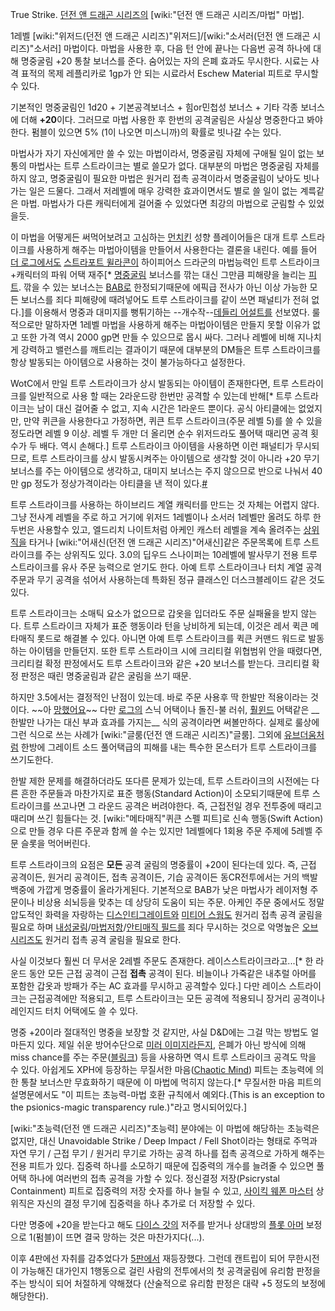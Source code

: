 True Strike. [[던전 앤 드래곤 시리즈]]의 [wiki:"던전 앤 드래곤 시리즈/마법" 마법].

1레벨 [wiki:"위저드(던전 앤 드래곤 시리즈)"위저드]/[wiki:"소서러(던전 앤 드래곤 시리즈)"소서러] 마법이다. 마법을 사용한 후, 다음 턴 안에 끝나는 다음번 공격 하나에 대해 명중굴림 +20 통찰 보너스를 준다. 숨어있는 자의 은폐 효과도 무시한다. 시료는 사격 표적의 목제 레플리카로 1gp가 안 되는 시료라서 Eschew Material 피트로 무시할 수 있다.

기본적인 명중굴림인 1d20 + 기본공격보너스 + 힘or민첩성 보너스 + 기타 각종 보너스에 더해 '''+20'''이다. 그러므로 마법 사용한 후 한번의 공격굴림은 사실상 명중한다고 봐야 한다. 펌블이 있으면 5% (1이 나오면 미스니까)의 확률로 빗나갈 수는 있다.

마법사가 자기 자신에게만 쓸 수 있는 마법이라서, 명중굴림 자체에 구애될 일이 없는 보통의 마법사는 트루 스트라이크는 별로 쓸모가 없다. 대부분의 마법은 명중굴림 자체를 하지 않고, 명중굴림이 필요한 마법은 원거리 접촉 공격이라서 명중굴림이 낮아도 빗나가는 일은 드물다. 그래서 저레벨에 매우 강력한 효과이면서도 별로 쓸 일이 없는 계륵같은 마법. 마법사가 다른 캐릭터에게 걸어줄 수 있었다면 최강의 마법으로 군림할 수 있었을듯.

이 마법을 어떻게든 써먹어보려고 고심하는 [[먼치킨]] 성향 플레이어들은 대개 트루 스트라이크를 사용하게 해주는 마법아이템을 만들어서 사용한다는 결론을 내린다. 예를 들어 [[더 로그]]에서도 [[스트라포트 윌라콘]]이 하이피어스 드라군의 마법능력인 트루 스트라이크+캐릭터의 파워 어택 재주[* [[명중굴림]] 보너스를 깎는 대신 그만큼 피해량을 늘리는 [[피트]]. 깎을 수 있는 보너스는 [[BAB]]로 한정되기때문에 에픽급 전사가 아닌 이상 가능한 모든 보너스를 죄다 피해량에 때려넣어도 트루 스트라이크를 같이 쓰면 패널티가 전혀 없다.]를 이용해서 명중과 대미지를 뻥튀기하는 --개수작--[[데들리 어설트]]를 선보였다. 룰적으로만 말하자면 1레벨 마법을 사용하게 해주는 마법아이템은 만들지 못할 이유가 없고 또한 가격 역시 2000 gp면 만들 수 있으므로 몹시 싸다. 그러나 레벨에 비해 지나치게 강력하고 밸런스를 깨트리는 결과이기 때문에 대부분의 DM들은 트루 스트라이크를 항상 발동되는 아이템으로 사용하는 것이 불가능하다고 설정한다.

WotC에서 만일 트루 스트라이크가 상시 발동되는 아이템이 존재한다면, 트루 스트라이크를 일반적으로 사용 할 때는 2라운드랑 한번만 공격할 수 있는데 반해[* 트루 스트라이크는 남이 대신 걸어줄 수 없고, 지속 시간은 1라운드 뿐이다. 공식 아티클에는 없었지만, 만약 퀴큰을 사용한다고 가정하면, 퀴큰 트루 스트라이크(주문 레벨 5)를 쓸 수 있을 정도라면 레벨 9 이상. 레벨 두 개만 더 올리면 순수 위저드라도 풀어택 때리면 공격 횟수가 두 배다. 역시 손해다.] 트루 스트라이크 아이템을 사용하면 이런 패널티가 무시되므로, 트루 스트라이크를 상시 발동시켜주는 아이템으로 생각할 것이 아니라 +20 무기 보너스를 주는 아이템으로 생각하고, 대미지 보너스는 주지 않으므로 반으로 나눠서 40만 gp 정도가 정상가격이라는 아티클을 낸 적이 있다.[http://www.wizards.com/default.asp?x=dnd/rg/20050118a #]

트루 스트라이크를 사용하는 하이브리드 계열 캐릭터를 만드는 것 자체는 어렵지 않다. 그냥 전사계 레벨을 주로 하고 거기에 위저드 1레벨이나 소서러 1레벨만 올려도 하루 한두번은 사용할수 있고, 엘드리치 나이트처럼 아케인 캐스터 레벨을 계속 올려주는 [[상위직]]을 타거나 [wiki:"어새신(던전 앤 드래곤 시리즈)"어새신]같은 주문목록에 트루 스트라이크를 주는 상위직도 있다. 3.0의 딥우드 스나이퍼는 10레벨에 발사무기 전용 트루 스트라이크를 유사 주문 능력으로 얻기도 한다. 아예 트루 스트라이크나 터치 계열 공격주문과 무기 공격을 섞어서 사용하는데 특화된 정규 클래스인 더스크블레이드 같은 것도 있다.

트루 스트라이크는 소매틱 요소가 없으므로 갑옷을 입더라도 주문 실패율을 받지 않는다. 트루 스트라이크 자체가 표준 행동이라 턴을 낭비하게 되는데, 이것은 레서 퀵큰 메타매직 롯드로 해결볼 수 있다. 아니면 아예 트루 스트라이크를 퀵큰 커맨드 워드로 발동하는 아이템을 만들던지.
또한 트루 스트라이크 시에 크리티컬 위협범위 안을 때렸다면, 크리티컬 확정 판정에서도 트루 스트라이크와 같은 +20 보너스를 받는다. 크리티컬 확정 판정은 때린 명중굴림과 같은 굴림을 쓰기 때문.

하지만 3.5에서는 결정적인 난점이 있는데. 바로 주문 사용후 딱 한발만 적용이라는 것이다. ~~아 [[망했어요]]~~ 다만 [[로그]]의 스닉 어택이나 돌진-불 러쉬, [[훨윈드]] 어택같은 __한발만 나가는 대신 부과 효과를 가지는__ 식의 공격이라면 써볼만하다. 실제로 룰상에 그런 식으로 쓰는 사례가 [wiki:"글룸(던전 앤 드래곤 시리즈)"글룸]. 그외에 [[유브더움]]처럼 한방에 그레이트 소드 풀어택급의 피해를 내는 특수한 몬스터가 트루 스트라이크를 쓰기도한다.

한발 제한 문제를 해결하더라도 또다른 문제가 있는데, 트루 스트라이크의 시전에는 다른 흔한 주문들과 마찬가지로 표준 행동(Standard Action)이 소모되기때문에 트루 스트라이크를 쓰고나면 그 라운드 공격은 버려야한다. 즉, 근접전일 경우 전투중에 때리고때리며 쓰긴 힘들다는 것. [wiki:"메타매직"퀴큰 스펠 피트]로 신속 행동(Swift Action)으로 만들 경우 다른 주문과 함께 쓸 수는 있지만 1레벨에다 1회용 주문 주제에 5레벨 주문 슬롯을 먹어버린다.

트루 스트라이크의 요점은 '''모든''' 공격 굴림의 명중률이 +20이 된다는데 있다. 즉, 근접 공격이든, 원거리 공격이든, 접촉 공격이든, 기습 공격이든 동CR전투에서는 거의 백발백중에 가깝게 명중률이 올라가게된다. 기본적으로 BAB가 낮은 마법사가 레이저형 주문이나 비상용 쇠뇌등을 맞추는 데 상당히 도움이 되는 주문. 아케인 주문 중에서도 정말 압도적인 화력을 자랑하는 [[디스인티그레이트]]와 [[미티어 스웜]]도 원거리 접촉 공격 굴림을 필요로 하며 [[내성굴림]]/[[마법저항]]/[[안티매직 필드]]를 죄다 무시하는 것으로 악명높은 [[오브(던전 앤 드래곤 시리즈)|오브 시리즈]]도 원거리 접촉 공격 굴림을 필요로 한다.

사실 이것보다 훨씬 더 무서운 2레벨 주문도 존재한다. 레이스스트라이크라고...[* 한 라운드 동안 모든 근접 공격이 근접 '''접촉''' 공격이 된다. 비늘이나 가죽같은 내추럴 아머를 포함한 갑옷과 방패가 주는 AC 효과를 무시하고 공격할수 있다.] 다만 레이스 스트라이크는 근접공격에만 적용되고, 트루 스트라이크는 모든 공격에 적용되니 장거리 공격이나 레인지드 터치 어택에도 쓸 수 있다.

명중 +20이라 절대적인 명중을 보장할 것 같지만, 사실 D&D에는 그걸 막는 방법도 얼마든지 있다. 제일 쉬운 방어수단으로 [[미러 이미지]]라든지, 은폐가 아닌 방식에 의해 miss chance를 주는 주문([[블링크]]) 등을 사용하면 역시 트루 스트라이크 공격도 막을 수 있다. 아쉽게도 XPH에 등장하는 무질서한 마음([http://www.d20srd.org/srd/psionic/psionicFeats.htm#chaoticMind Chaotic Mind]) 피트는 초능력에 의한 통찰 보너스만 무효화하기 때문에 이 마법에 먹히지 않는다.[* 무질서한 마음 피트의 설명문에서도 "이 피트는 초능력-마법 호환 규칙에서 예외다.(This is an exception to the psionics-magic transparency rule.)"라고 명시되어있다.]

[wiki:"초능력(던전 앤 드래곤 시리즈)"초능력] 분야에는 이 마법에 해당하는 초능력은 없지만, 대신 Unavoidable Strike / Deep Impact / Fell Shot이라는 형태로 주먹과 자연 무기 / 근접 무기 / 원거리 무기로 가하는 공격 하나를 접촉 공격으로 가하게 해주는 전용 피트가 있다. 집중력 하나를 소모하기 때문에 집중력의 개수를 늘려줄 수 있으면 풀 어택 하나에 여러번의 접촉 공격을 가할 수 있다. 정신결정 저장(Psicrystal Containment) 피트로 집중력의 저장 숫자를 하나 늘릴 수 있고, [http://www.wizards.com/default.asp?x=dnd/psm/20040827d 사이킥 웨폰 마스터] 상위직은 자신의 결정 무기에 집중력을 하나 추가로 더 저장할 수 있다.

다만 명중에 +20을 받는다고 해도 [[다이스 갓]]의 저주를 받거나 상대방의 [[플롯 아머]] 보정으로 1(펌블)이 뜨면 결국 망하는 것은 마찬가지다(...).

이후 4판에선 자취를 감추었다가 [[Dungeons & Dragons 5th|5판]]에서 재등장했다. 그런데 캔트립이 되어 무한시전이 가능해진 대가인지 1행동으로 걸린 사람의 전투에서의 첫 공격굴림에 유리함 판정을 주는 방식이 되어 처절하게 약해졌다 (산술적으로 유리함 판정은 대략 +5 정도의 보정에 해당한다).
